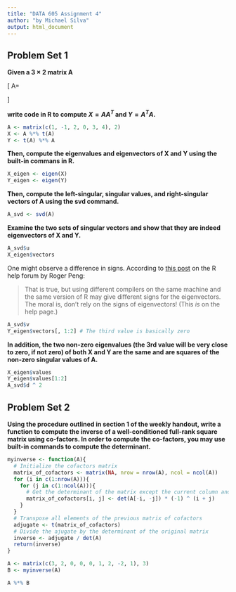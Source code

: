 ```yaml
---
title: "DATA 605 Assignment 4"
author: "by Michael Silva"
output: html_document
---
```


## Problem Set 1

**Given a 3 × 2 matrix A**

\[ A=\begin{bmatrix}
  1 & 2 & 3 \\
  -1 & 0 & 4
  \end{bmatrix}
\]

**write code in R to compute $X = AA^T$ and $Y = A^TA$.**

```r
A <- matrix(c(1, -1, 2, 0, 3, 4), 2)
X <- A %*% t(A)
Y <- t(A) %*% A
```

**Then, compute the eigenvalues and eigenvectors of X and Y using the built-in commans in R.**

```r
X_eigen <- eigen(X)
Y_eigen <- eigen(Y)
```

**Then, compute the left-singular, singular values, and right-singular vectors of A using the svd command.**

```r
A_svd <- svd(A)
```

**Examine the two sets of singular vectors and show that they are indeed eigenvectors of X and Y.** 

```r
A_svd$u
X_eigen$vectors
```

One might observe a difference in signs.  According to [this post](https://stat.ethz.ch/pipermail/r-help/2003-July/036504.html) on the R help forum by Roger Peng:

>That is true, but using different compilers on the same machine and the 
>same version of R may give different signs for the eigenvectors.  The 
>moral is, don't rely on the signs of eigenvectors!  (This *is* on the help 
>page.)

```r
A_svd$v
Y_eigen$vectors[, 1:2] # The third value is basically zero
```

**In addition, the two non-zero eigenvalues (the 3rd value will be very close to zero, if not zero) of both X and Y are the same and are squares of the non-zero singular values of A.**

```r
X_eigen$values
Y_eigen$values[1:2]
A_svd$d ^ 2
```

## Problem Set 2

**Using the procedure outlined in section 1 of the weekly handout, write a function to compute the inverse of a well-conditioned full-rank square matrix using co-factors. In order to compute the co-factors, you may use built-in commands to compute the determinant.**

```r
myinverse <- function(A){
  # Initialize the cofactors matrix
  matrix_of_cofactors <- matrix(NA, nrow = nrow(A), ncol = ncol(A))
  for (i in c(1:nrow(A))){
    for (j in c(1:ncol(A))){
      # Get the determinant of the matrix except the current column and row
      matrix_of_cofactors[i, j] <- det(A[-i, -j]) * (-1) ^ (i + j)
    }
  }
  # Transpose all elements of the previous matrix of cofactors
  adjugate <- t(matrix_of_cofactors)
  # Divide the ajugate by the determinant of the original matrix
  inverse <- adjugate / det(A)
  return(inverse)
}

A <- matrix(c(3, 2, 0, 0, 0, 1, 2, -2, 1), 3)
B <- myinverse(A)

A %*% B
```